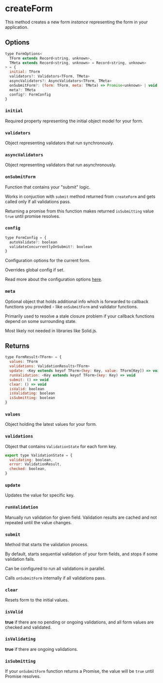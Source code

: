 # createForm

This method creates a new form _instance_ representing the form in your application.

## Options

```js
type FormOptions<
  TForm extends Record<string, unknown>,
  TMeta extends Record<string, unknown> = Record<string, unknown>
> = {
  initial: TForm
  validators?: Validators<TForm, TMeta>
  asyncValidators?: AsyncValidators<TForm, TMeta>
  onSubmitForm?: (form: TForm, meta: TMeta) => Promise<unknown> | void
  meta?: TMeta
  config?: FormConfig
}
```

### `initial`

Required property representing the initial object model for your form.

### `validators`

Object representing validators that run synchronously.

### `asyncValidators`

Object representing validators that run asynchronously.

### `onSubmitForm`

Function that contains your "submit" logic.

Works in conjuction with `submit` method returned from `createForm` and gets
called only if all validations pass.

Returning a promise from this function makes returned `isSubmitting` value `true` until promise resolves.

### `config`

```js
type FormConfig = {
  autoValidate?: boolean
  validateConcurrentlyOnSubmit?: boolean
}
```

Configuration options for the current form.

Overrides global config if set.

Read more about the configuration options [here](/docs/reference/setFormConfig).

### `meta`

Optional object that holds additional info which is forwarded to callback functions you
provided - like `onSubmitForm` and validator functions.

Primarily used to resolve a stale closure problem if your callback functions depend on some
surrounding state.

Most likely not needed in libraries like Solid.js.

## Returns

```js
type FormResult<TForm> = {
  values: TForm
  validations: ValidationResults<TForm>
  update: <Key extends keyof TForm>(key: Key, value: TForm[Key]) => void
  runValidation: <Key extends keyof TForm>(key: Key) => void
  submit: () => void
  clear: () => void
  isValid: boolean
  isValidating: boolean
  isSubmitting: boolean
}
```

### `values`

Object holding the latest values for your form.

### `validations`

Object that contains `ValidationState` for each form key.

```js
export type ValidationState = {
  validating: boolean,
  error: ValidationResult,
  checked: boolean,
}
```

### `update`

Updates the value for specific key.

### `runValidation`

Manually run validation for given field. Validation results are cached and not repeated until the
value changes.

### `submit`

Method that starts the validation process.

By default, starts sequential validation of your form fields, and stops if some validation fails.

Can be configured to run all validations in parallel.

Calls `onSubmitForm` internally if all validations pass.

### `clear`

Resets form to the initial values.

### `isValid`

**true** if there are no pending or ongoing validations, and all form values are checked and validated.

### `isValidating`

**true** if there are ongoing validations.

### `isSubmitting`

If your `onSubmitForm` function returns a Promise, the value will be `true`
until Promise resolves.
